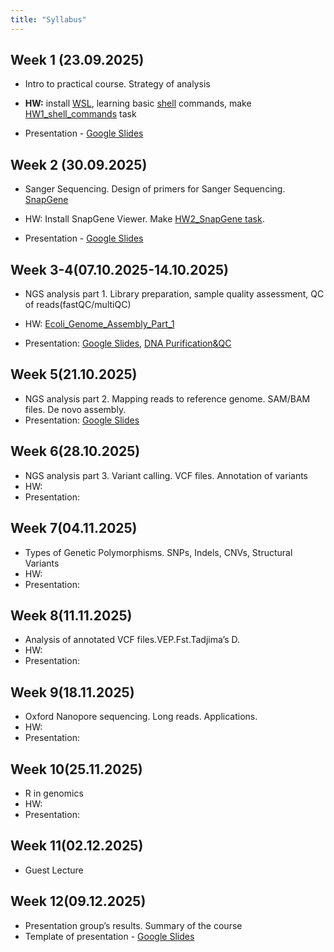 ```yaml
---
title: "Syllabus"
---
```


## Week 1 (23.09.2025)

-   Intro to practical course. Strategy of analysis

<!-- -->

-   **HW:** install [WSL](qmd/Install_Software.qmd), learning basic [shell](qmd/Linux_introduction.qmd) commands, make [HW1_shell_commands](qmd/HW1_Linux_basics.qmd) task

-   Presentation - [Google Slides](https://docs.google.com/presentation/d/1PRIB2bWGBoKb1OlVK-6dyEmj8xGSuaCg4YV7x72MTeA/edit?slide=id.p#slide=id.p)

## Week 2 (30.09.2025)

-   Sanger Sequencing. Design of primers for Sanger Sequencing. [SnapGene](https://www.snapgene.com/snapgene-viewer)

-   HW: Install SnapGene Viewer. Make [HW2_SnapGene task](/qmd/HW2_Sanger_SnapGene.qmd).

-   Presentation - [Google Slides](https://docs.google.com/presentation/d/15XIOrtm3CwoUuHgWN01H-UV6W7iY7-5fMgWqJO3IFn4/edit?usp=sharing)

## Week 3-4(07.10.2025-14.10.2025)

-   NGS analysis part 1. Library preparation, sample quality assessment, QC of reads(fastQC/multiQC)

-   HW: [Ecoli_Genome_Assembly_Part_1](qmd/HW3.Genome_Assembly.qmd)

-   Presentation: [Google Slides](https://docs.google.com/presentation/d/1jJhFPur4iUgZYTLSmxUQPAx0JiWnFpeco5uT-WJJAoE/edit?usp=sharing), [DNA Purification&QC](https://drive.google.com/file/d/12y7v0vlOY82tfc5DDYumEpEF4ELF2UI5/view?usp=sharing)

## Week 5(21.10.2025)

-   NGS analysis part 2. Mapping reads to reference genome. SAM/BAM files. De novo assembly.
-   Presentation: [Google Slides](https://docs.google.com/presentation/d/1DnwiXaZ2-g_ylStrPSO_FofjpP99LizGSNskZgrzQFo/edit?slide=id.p#slide=id.p)

## Week 6(28.10.2025)

-   NGS analysis part 3. Variant calling. VCF files. Annotation of variants
-   HW:
-   Presentation:

## Week 7(04.11.2025)

-   Types of Genetic Polymorphisms. SNPs, Indels, CNVs, Structural Variants
-   HW:
-   Presentation:

## Week 8(11.11.2025)

-   Analysis of annotated VCF files.VEP.Fst.Tadjima's D.
-   HW:
-   Presentation:

## Week 9(18.11.2025)

-   Oxford Nanopore sequencing. Long reads. Applications.
-   HW:
-   Presentation:

## Week 10(25.11.2025)

-   R in genomics
-   HW:
-   Presentation:

## Week 11(02.12.2025)

-   Guest Lecture

## Week 12(09.12.2025)

-   Presentation group's results. Summary of the course
- Template of presentation - [Google Slides](https://docs.google.com/presentation/d/1y_OozXxONxVYAfu7k68_F-MTNjz7ekUS1Mb9qtOXUec/edit?slide=id.g311d8853ae9_0_32#slide=id.g311d8853ae9_0_32)
